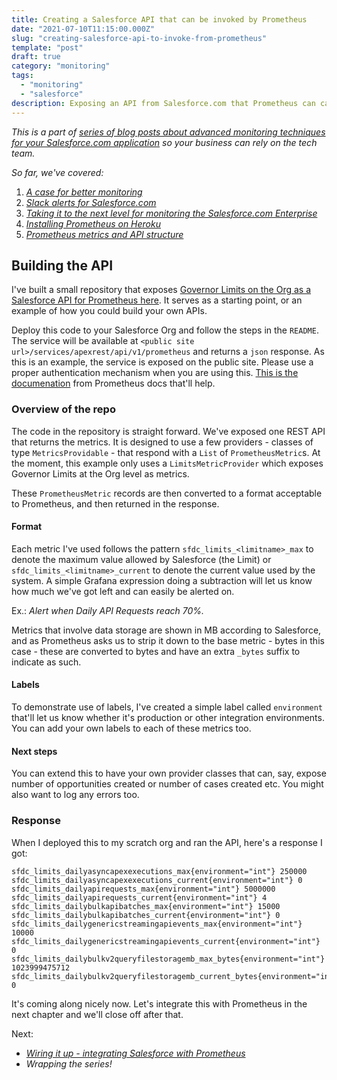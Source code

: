 ```yaml
---
title: Creating a Salesforce API that can be invoked by Prometheus
date: "2021-07-10T11:15:00.000Z"
slug: "creating-salesforce-api-to-invoke-from-prometheus"
template: "post"
draft: true
category: "monitoring"
tags:
  - "monitoring"
  - "salesforce"
description: Exposing an API from Salesforce.com that Prometheus can call to collect metrics.
---
```


_This is a part of [series of blog posts about advanced monitoring techniques for your Salesforce.com application](/series-about-monitoring-your-salesforce-enterprise) so your business can rely on the tech team._

_So far, we've covered:_

1. _[A case for better monitoring](/a-case-for-better-monitoring)_
2. _[Slack alerts for Salesforce.com](/slack-alerts-for-salesforce)_
3. _[Taking it to the next level for monitoring the Salesforce.com Enterprise](/next-level-monitoring-for-your-salesforce-enterprise)_
4. _[Installing Prometheus on Heroku](/installing-prometheus-on-heroku)_
5. _[Prometheus metrics and API structure](/prometheus-metrics-and-api-structure)_

## Building the API

I've built a small repository that exposes [Governor Limits on the Org as a Salesforce API for Prometheus here](https://github.com/markgarg/salesforce-api-for-prometheus). It serves as a starting point, or an example of how you could build your own APIs.

Deploy this code to your Salesforce Org and follow the steps in the `README`. The service will be available at `<public site url>/services/apexrest/api/v1/prometheus` and returns a `json` response. As this is an example, the service is exposed on the public site. Please use a proper authentication mechanism when you are using this. [This is the documenation](https://prometheus.io/docs/prometheus/latest/configuration/https/) from Prometheus docs that'll help.

### Overview of the repo

The code in the repository is straight forward. We've exposed one REST API that returns the metrics. It is designed to use a few providers - classes of type `MetricsProvidable` - that respond with a `List` of `PrometheusMetric`s. At the moment, this example only uses a `LimitsMetricProvider` which exposes Governor Limits at the Org level as metrics. 

These `PrometheusMetric` records are then converted to a format acceptable to Prometheus, and then returned in the response.

#### Format

Each metric I've used follows the pattern `sfdc_limits_<limitname>_max` to denote the maximum value allowed by Salesforce (the Limit) or `sfdc_limits_<limitname>_current` to denote the current value used by the system. A simple Grafana expression doing a subtraction will let us know how much we've got left and can easily be alerted on.

Ex.: _Alert when Daily API Requests reach 70%._

Metrics that involve data storage are shown in MB according to Salesforce, and as Prometheus asks us to strip it down to the base metric - bytes in this case - these are converted to bytes and have an extra `_bytes` suffix to indicate as such.

#### Labels

To demonstrate use of labels, I've created a simple label called `environment` that'll let us know whether it's production or other integration environments. You can add your own labels to each of these metrics too.

#### Next steps

You can extend this to have your own provider classes that can, say, expose number of opportunities created or number of cases created etc. You might also want to log any errors too.

### Response

When I deployed this to my scratch org and ran the API, here's a response I got:

```
sfdc_limits_dailyasyncapexexecutions_max{environment="int"} 250000
sfdc_limits_dailyasyncapexexecutions_current{environment="int"} 0
sfdc_limits_dailyapirequests_max{environment="int"} 5000000
sfdc_limits_dailyapirequests_current{environment="int"} 4
sfdc_limits_dailybulkapibatches_max{environment="int"} 15000
sfdc_limits_dailybulkapibatches_current{environment="int"} 0
sfdc_limits_dailygenericstreamingapievents_max{environment="int"} 10000
sfdc_limits_dailygenericstreamingapievents_current{environment="int"} 0
sfdc_limits_dailybulkv2queryfilestoragemb_max_bytes{environment="int"} 1023999475712
sfdc_limits_dailybulkv2queryfilestoragemb_current_bytes{environment="int"} 0
```

It's coming along nicely now. Let's integrate this with Prometheus in the next chapter and we'll close off after that.

Next:

- _[Wiring it up - integrating Salesforce with Prometheus](/integrating-salesforce-with-prometheus)_
- _Wrapping the series!_

